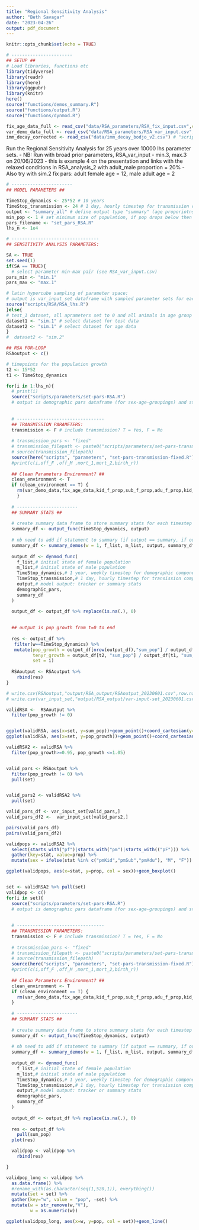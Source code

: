 ```yaml
---
title: "Regional Sensitivity Analysis"
author: "Beth Savagar"
date: "2023-04-26"
output: pdf_document
---
```


```r
knitr::opts_chunk$set(echo = TRUE)
```

```r
# -----------------------
## SETUP ##
# Load libraries, functions etc
library(tidyverse)
library(readr)
library(here)
library(ggpubr)
library(knitr)
here()
source("functions/demos_summary.R")
source("functions/output.R")
source("functions/dynmod.R")

```

```r

fix_age_data_full <- read_csv("data/RSA_parameters/RSA_fix_input.csv",col_names=T)
var_demo_data_full <- read_csv("data/RSA_parameters/RSA_var_input.csv", col_names=T)
imm_decay_corrected <- read_csv("data/imm_decay_bodjo_v2.csv") # "scripts/demographic-data/mat-imm-decay.R" for workings
```

Run the Regional Sensitivity Analysis for 25 years over 10000 lhs parameter sets. 
- NB: Run with broad prior parameters, RSA_var_input - min.3, max.3 on 20/06/2023 - this is example 4 on the presentation and links with the relaxed conditions in RSA_analysis_2 with adult_male proportion = 20%
- Also try with sim.2 fix pars: adult female age = 12, male adult age = 2

```r

# -----------------------
## MODEL PARAMETERS ##

TimeStop_dynamics <- 25*52 # 10 years
TimeStop_transmission <- 24 # 1 day, hourly timestep for transmission component
output <- "summary_all" # define output type "summary" (age proporiotns), "summary_all" (age-sex proportions) or "count"
min_pop <- 1 # set minimum size of population, if pop drops below then set to 0
pars_filename <- "set_pars_RSA.R"
lhs_n <- 1e4

# ---------------------------------
## SENSITIVITY ANALYSIS PARAMETERS:

SA <- TRUE
set.seed(1)
if(SA == TRUE){
  # select parameter min-max pair (see RSA_var_input.csv)
pars_min <- "min.1"
pars_max <- "max.1"

# latin hypercube sampling of parameter space:
# output is var_input_set dataframe with sampled parameter sets for each variable input (demographic) parameter
source("scripts/RSA/RSA_lhs.R")
}else{
# test_1 dataset, all aprameters set to 0 and all animals in age group 1 (susceptible)
dataset1 <- "sim.1" # select dataset for test data
dataset2 <- "sim.1" # select dataset for age data
}
#  dataset2 <- "sim.2"

```

```r


## RSA FOR-LOOP
RSAoutput <- c()

# timepoints for the population growth
t2 <- 15*52
t1 <- TimeStop_dynamics

for(i in 1:lhs_n){
  # print(i)
  source("scripts/parameters/set-pars-RSA.R")
  # output is demographic pars dataframe (for sex-age-groupings) and starting population m_list, f_list
  
  
  # ---------------------------------
  ## TRANSMISSION PARAMETERS:
  transmission <- F # include transmission? T = Yes, F = No
  
  # transmission_pars <- "fixed"
  # transmission_filepath <- paste0("scripts/parameters/set-pars-transmission-",transmission_pars,".R")
  # source(transmission_filepath)
  source(here("scripts", "parameters", "set-pars-transmission-fixed.R"))
  #print(c(i,off_F ,off_M ,mort_1,mort_2,birth_r))
  
  ## Clean Parameters Environment? ##
  clean_environment <- T
  if (clean_environment == T) {
    rm(var_demo_data,fix_age_data,kid_f_prop,sub_f_prop,adu_f_prop,kid_m_prop,sub_m_prop,adu_m_prop,kid_max,sub_max, max_age_F,max_age_M,fIm_init,fS_init,fE_init,fI_init,fR_init,mIm_init,mS_init,mE_init,mI_init,mR_init,off_1,off_F,off_M,mort_1,mort_2,birth_r,ppr_mort_1,ppr_mort_2)
    }
  
  # -----------------------
  ## SUMMARY STATS ##
  
  # create summary data frame to store summary stats for each timestep
  summary_df <- output_func(TimeStop_dynamics, output)
  
  # nb need to add if statement to summary (if output == summary, if output == counts)
  summary_df <- summary_demos(w = 1, f_list, m_list, output, summary_df)
  
  output_df <- dynmod_func(
    f_list,# initial state of female population
    m_list,# initial state of male population
    TimeStop_dynamics,# 1 year, weekly timestep for demographic component
    TimeStop_transmission,# 1 day, hourly timestep for transission component
    output,# model output: tracker or summary stats
    demographic_pars,
    summary_df
  )

  output_df <- output_df %>% replace(is.na(.), 0)
 
  
  ## output is pop growth from t=0 to end
  
  res <- output_df %>%
   filter(w==TimeStop_dynamics) %>%
   mutate(pop_growth = output_df[nrow(output_df),"sum_pop"] / output_df[1,"sum_pop"],
          tenyr_growth = output_df[t2, "sum_pop"] / output_df[t1, "sum_pop"],
          set = i)
  
  RSAoutput <- RSAoutput %>%
    rbind(res)
}

# write.csv(RSAoutput,"output/RSA_output/RSAoutput_20230601.csv",row.names=F)
# write.csv(var_input_set,"output/RSA_output/var-input-set_20230601.csv",row.names=F)


```


```r

validRSA <-  RSAoutput %>%
  filter(pop_growth != 0)


ggplot(validRSA, aes(x=set, y=sum_pop))+geom_point()+coord_cartesian(y=c(0,250))
ggplot(validRSA, aes(x=set, y=pop_growth))+geom_point()+coord_cartesian(y=c(0,2.5))

validRSA2 <- validRSA %>%
  filter(pop_growth>=0.95, pop_growth <=1.05)


valid_pars <- RSAoutput %>%
  filter(pop_growth != 0) %>%
  pull(set)


valid_pars2 <- validRSA2 %>%
  pull(set)

valid_pars_df <- var_input_set[valid_pars,]
valid_pars_df2 <-  var_input_set[valid_pars2,]

pairs(valid_pars_df)
pairs(valid_pars_df2)
```


```r

validpops <- validRSA2 %>% 
  select(starts_with("pf")|starts_with("pm")|starts_with(("pF"))) %>%
  gather(key=stat, value=prop) %>%
  mutate(sex = ifelse(stat %in% c("pmKid","pmSub","pmAdu"), "M", "F"))

ggplot(validpops, aes(x=stat, y=prop, col = sex))+geom_boxplot()



```
```r

set <- validRSA2 %>% pull(set)
validpop <- c()
for(i in set){
  source("scripts/parameters/set-pars-RSA.R")
  # output is demographic pars dataframe (for sex-age-groupings) and starting population m_list, f_list
  
  
  # ---------------------------------
  ## TRANSMISSION PARAMETERS:
  transmission <- F # include transmission? T = Yes, F = No
  
  # transmission_pars <- "fixed"
  # transmission_filepath <- paste0("scripts/parameters/set-pars-transmission-",transmission_pars,".R")
  # source(transmission_filepath)
  source(here("scripts", "parameters", "set-pars-transmission-fixed.R"))
  #print(c(i,off_F ,off_M ,mort_1,mort_2,birth_r))
  
  ## Clean Parameters Environment? ##
  clean_environment <- T
  if (clean_environment == T) {
    rm(var_demo_data,fix_age_data,kid_f_prop,sub_f_prop,adu_f_prop,kid_m_prop,sub_m_prop,adu_m_prop,kid_max,sub_max, max_age_F,max_age_M,fIm_init,fS_init,fE_init,fI_init,fR_init,mIm_init,mS_init,mE_init,mI_init,mR_init,off_1,off_F,off_M,mort_1,mort_2,birth_r,ppr_mort_1,ppr_mort_2)
  }
  
  # -----------------------
  ## SUMMARY STATS ##
  
  # create summary data frame to store summary stats for each timestep
  summary_df <- output_func(TimeStop_dynamics, output)
  
  # nb need to add if statement to summary (if output == summary, if output == counts)
  summary_df <- summary_demos(w = 1, f_list, m_list, output, summary_df)
  
  output_df <- dynmod_func(
    f_list,# initial state of female population
    m_list,# initial state of male population
    TimeStop_dynamics,# 1 year, weekly timestep for demographic component
    TimeStop_transmission,# 1 day, hourly timestep for transission component
    output,# model output: tracker or summary stats
    demographic_pars,
    summary_df
  )
  
  output_df <- output_df %>% replace(is.na(.), 0)
  
  res <- output_df %>%
    pull(sum_pop)
  plot(res)

  validpop <- validpop %>%
    rbind(res)

}

validpop_long <- validpop %>% 
  as.data.frame() %>%
  #rename_with(as.character(seq(1,520,1)), everything())
  mutate(set = set) %>% 
  gather(key="w", value = "pop", -set) %>%
  mutate(w = str_remove(w,"V"), 
         w = as.numeric(w))

ggplot(validpop_long, aes(x=w, y=pop, col = set))+geom_line()


```
